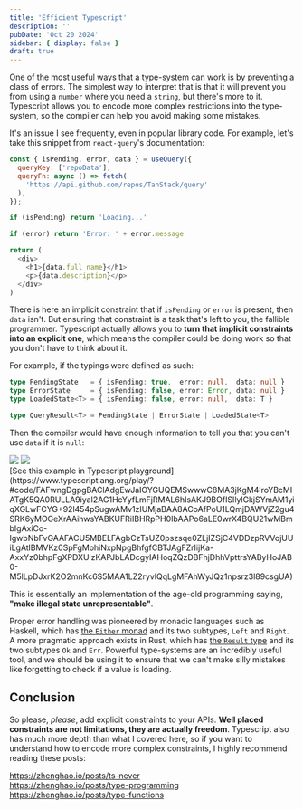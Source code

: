 ```yaml
---
title: 'Efficient Typescript'
description: ''
pubDate: 'Oct 20 2024'
sidebar: { display: false }
draft: true
---
```



One of the most useful ways that a type-system can work is by preventing a class of errors. The simplest way to interpret that is that it will prevent you from using a `number` where you need a `string`, but there's more to it. Typescript allows you to encode more complex restrictions into the type-system, so the compiler can help you avoid making some mistakes.

It's an issue I see frequently, even in popular library code. For example, let's take this snippet from `react-query`'s documentation:

```javascript
const { isPending, error, data } = useQuery({
  queryKey: ['repoData'],
  queryFn: async () => fetch(
    'https://api.github.com/repos/TanStack/query'
  ),
});

if (isPending) return 'Loading...'

if (error) return 'Error: ' + error.message

return (
  <div>
    <h1>{data.full_name}</h1>
    <p>{data.description}</p>
  </div>
)
```

There is here an implicit constraint that if `isPending` or `error` is present, then `data` isn't. But ensuring that constraint is a task that's left to you, the fallible programmer. Typescript actually allows you to **turn that implicit constraints into an explicit one**, which means the compiler could be doing work so that you don't have to think about it.

For example, if the typings were defined as such:

```typescript
type PendingState   = { isPending: true,  error: null,  data: null }
type ErrorState     = { isPending: false, error: Error, data: null }
type LoadedState<T> = { isPending: false, error: null,  data: T }

type QueryResult<T> = PendingState | ErrorState | LoadedState<T>
```

Then the compiler would have enough information to tell you that you can't use `data` if it is `null`:

<div class="flex flex-col md:flex-row w-full">
  <img class="w-full md:w-1/2" src={exampleSuccess.src} />
  <img class="w-full md:w-1/2" src={exampleError.src} />
</div>

<div class="text-center text-sm">
  [See this example in Typescript playground](https://www.typescriptlang.org/play/?#code/FAFwngDgpgBAClAdgEwJaIOYGUQEMSwwwC8MA3jKgM4IroYBcMIATgK5QA0RULLA9iyaI2AG1HcYyfLmFjRMAL6hIsAKJ9BOfISIlylGkjSYmAM1yiqXGLwFCYG+92l454pSugwAMv1zIUMjaBAA8ACoAfPoU1LQmjDAWVjZ2gu4SRK6yMOGeXrAAihwsYABKUFRiIBHRpPH0IbAAPo6aLE0wrX4BQU21wMBmbIgAxiCo-IgwbNbFvGAAFACU5MBELFAgbCzTsUZ0pszsqe0ZLjIZSjC4VDDzpRVVojUUiLgAtlBMVKz0SpFgMohiNxpNpgBhfgfCBTJAgFZrIijKa-AxxYz0bhpFgXPDXUizKAPJbLADcgyIAHoqZQzDBFhjDhhVpttrsYAByHoJAB0-M5lLpDJxrK2O2mnKc6S5MAA1LZ2ryvlQqLgMFAhWyJQz1npsrz3l89csgUA)
</div>

This is essentially an implementation of the age-old programming saying, **"make illegal state unrepresentable"**.

Proper error handling was pioneered by monadic languages such as Haskell, which has [the `Either` monad](https://hackage.haskell.org/package/base-4.20.0.1/docs/Data-Either.html) and its two subtypes, `Left` and `Right`. A more pragmatic approach exists in Rust, which has [the `Result` type](https://doc.rust-lang.org/std/result/) and its two subtypes `Ok` and `Err`. Powerful type-systems are an incredibly useful tool, and we should be using it to ensure that we can't make silly mistakes like forgetting to check if a value is loading.

## Conclusion

So please, *please*, add explicit constraints to your APIs. **Well placed constraints are not limitations, they are actually freedom**. Typescript also has much more depth than what I covered here, so if you want to understand how to encode more complex constraints, I highly recommend reading these posts:

https://zhenghao.io/posts/ts-never  
https://zhenghao.io/posts/type-programming  
https://zhenghao.io/posts/type-functions  

<RandomPlant className='mt-8 mb-16' />
